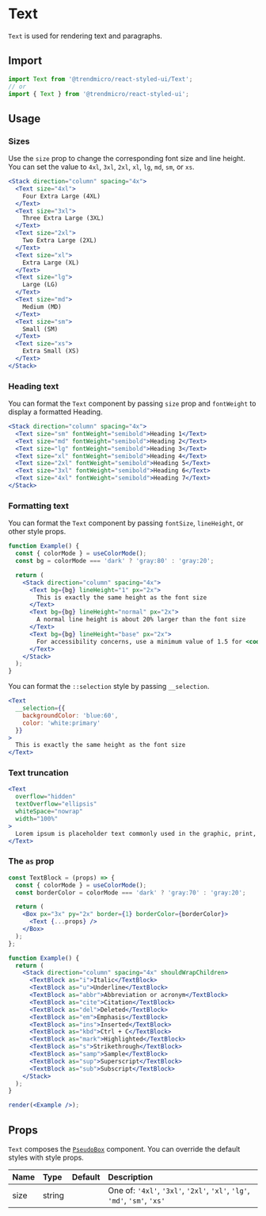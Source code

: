 # Text

`Text` is used for rendering text and paragraphs.

## Import

```js
import Text from '@trendmicro/react-styled-ui/Text';
// or
import { Text } from '@trendmicro/react-styled-ui';
```

## Usage

### Sizes

Use the `size` prop to change the corresponding font size and line height. You can set the value to `4xl`, `3xl`, `2xl`, `xl`, `lg`, `md`, `sm`, or `xs`.

```jsx
<Stack direction="column" spacing="4x">
  <Text size="4xl">
    Four Extra Large (4XL)
  </Text>
  <Text size="3xl">
    Three Extra Large (3XL)
  </Text>
  <Text size="2xl">
    Two Extra Large (2XL)
  </Text>
  <Text size="xl">
    Extra Large (XL)
  </Text>
  <Text size="lg">
    Large (LG)
  </Text>
  <Text size="md">
    Medium (MD)
  </Text>
  <Text size="sm">
    Small (SM)
  </Text>
  <Text size="xs">
    Extra Small (XS)
  </Text>
</Stack>
```

### Heading text

You can format the `Text` component by passing `size` prop and `fontWeight` to display a formatted Heading.

```jsx
<Stack direction="column" spacing="4x">
  <Text size="sm" fontWeight="semibold">Heading 1</Text>
  <Text size="md" fontWeight="semibold">Heading 2</Text>
  <Text size="lg" fontWeight="semibold">Heading 3</Text>
  <Text size="xl" fontWeight="semibold">Heading 4</Text>
  <Text size="2xl" fontWeight="semibold">Heading 5</Text>
  <Text size="3xl" fontWeight="semibold">Heading 6</Text>
  <Text size="4xl" fontWeight="semibold">Heading 7</Text>
</Stack>
```

### Formatting text

You can format the `Text` component by passing `fontSize`, `lineHeight`, or other style props.

```jsx
function Example() {
  const { colorMode } = useColorMode();
  const bg = colorMode === 'dark' ? 'gray:80' : 'gray:20';

  return (
    <Stack direction="column" spacing="4x">
      <Text bg={bg} lineHeight="1" px="2x">
        This is exactly the same height as the font size
      </Text>
      <Text bg={bg} lineHeight="normal" px="2x">
        A normal line height is about 20% larger than the font size
      </Text>
      <Text bg={bg} lineHeight="base" px="2x">
        For accessibility concerns, use a minimum value of 1.5 for <code>line-height</code> for main paragraph content
      </Text>
    </Stack>
  );
}
```

You can format the `::selection` style by passing `__selection`.

```jsx
<Text
  __selection={{
    backgroundColor: 'blue:60',
    color: 'white:primary'
  }}
>
  This is exactly the same height as the font size
</Text>
```

### Text truncation

```jsx
<Text
  overflow="hidden"
  textOverflow="ellipsis"
  whiteSpace="nowrap"
  width="100%"
>
  Lorem ipsum is placeholder text commonly used in the graphic, print, and publishing industries for previewing layouts and visual mockups. Lorem ipsum is placeholder text commonly used in the graphic, print, and publishing industries for previewing layouts and visual mockups.
</Text>
```

### The `as` prop

```jsx noInline
const TextBlock = (props) => {
  const { colorMode } = useColorMode();
  const borderColor = colorMode === 'dark' ? 'gray:70' : 'gray:20';

  return (
    <Box px="3x" py="2x" border={1} borderColor={borderColor}>
      <Text {...props} />
    </Box>
  );
};

function Example() {
  return (
    <Stack direction="column" spacing="4x" shouldWrapChildren>
      <TextBlock as="i">Italic</TextBlock>
      <TextBlock as="u">Underline</TextBlock>
      <TextBlock as="abbr">Abbreviation or acronym</TextBlock>
      <TextBlock as="cite">Citation</TextBlock>
      <TextBlock as="del">Deleted</TextBlock>
      <TextBlock as="em">Emphasis</TextBlock>
      <TextBlock as="ins">Inserted</TextBlock>
      <TextBlock as="kbd">Ctrl + C</TextBlock>
      <TextBlock as="mark">Highlighted</TextBlock>
      <TextBlock as="s">Strikethrough</TextBlock>
      <TextBlock as="samp">Sample</TextBlock>
      <TextBlock as="sup">Superscript</TextBlock>
      <TextBlock as="sub">Subscript</TextBlock>
    </Stack>
  );
}

render(<Example />);
```

## Props

`Text` composes the [`PseudoBox`](./pseudoBox) component. You can override the default styles with style props.

| Name | Type | Default | Description |
| :--- | :--- | :------ | :---------- |
| size | string | | One of: `'4xl'`, `'3xl'`, `'2xl'`, `'xl'`, `'lg'`, `'md'`, `'sm'`, `'xs'` |
